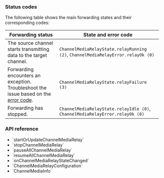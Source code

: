 <PlatformWrapper platform="flutter">

### Status codes

The following table shows the main forwarding states and their corresponding codes:

| Forwarding status | State and error code |
|-------------------|----------------------|
| The source channel starts transmitting data to the target channel. | `ChannelMediaRelayState.relayRunning (2)`, `ChannelMediaRelayError.relayOk (0)` |
| Forwarding encounters an exception. Troubleshoot the issue based on the [error code](https://api-ref.agora.io/en/video-sdk/flutter/6.x/API/enum_channelmediarelayerror.html). | `ChannelMediaRelayState.relayFailure (3)` |
| Forwarding has stopped. | `ChannelMediaRelayState.relayIdle (0)`, `ChannelMediaRelayError.relayOk (0)` |

### API reference

- <Link to="{{global.API_REF_FLUTTER_ROOT}}/class_irtcengine.html#api_irtcengine_startorupdatechannelmediarelay">`startOrUpdateChannelMediaRelay`</Link>
- <Link to="{{global.API_REF_FLUTTER_ROOT}}/class_irtcengine.html#api_irtcengine_stopchannelmediarelay">`stopChannelMediaRelay`</Link>
- <Link to="{{global.API_REF_FLUTTER_ROOT}}/class_irtcengine.html#api_irtcengine_pauseallchannelmediarelay">`pauseAllChannelMediaRelay`</Link>
- <Link to="{{global.API_REF_FLUTTER_ROOT}}/class_irtcengine.html#api_irtcengine_resumeallchannelmediarelay">`resumeAllChannelMediaRelay`</Link>
- <Link to="{{global.API_REF_FLUTTER_ROOT}}/class_irtcengineeventhandler.html#callback_irtcengineeventhandler_onchannelmediarelaystatechanged">`onChannelMediaRelayStateChanged`</Link>
- <Link to="{{global.API_REF_FLUTTER_ROOT}}/class_channelmediarelayconfiguration.html">`ChannelMediaRelayConfiguration`</Link>
- <Link to="{{global.API_REF_FLUTTER_ROOT}}/class_channelmediainfo.html">`ChannelMediaInfo`</Link>

</PlatformWrapper>
